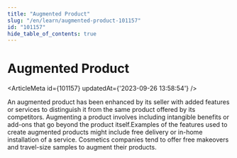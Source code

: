 ```yaml
---
title: "Augmented Product"
slug: "/en/learn/augmented-product-101157"
id: "101157"
hide_table_of_contents: true
---
```



# Augmented Product

<ArticleMeta id={101157} updatedAt={'2023-09-26 13:58:54'} />
<div className='border-solid border-b border-t-0 my-4 border-[var(--ifm-color-gray-300)]' />

An augmented product has been enhanced by its seller with added features or services to distinguish it from the same product offered by its competitors. Augmenting a product involves including intangible benefits or add-ons that go beyond the product itself.Examples of the features used to create augmented products might include free delivery or in-home installation of a service. Cosmetics companies tend to offer free makeovers and travel-size samples to augment their products.
